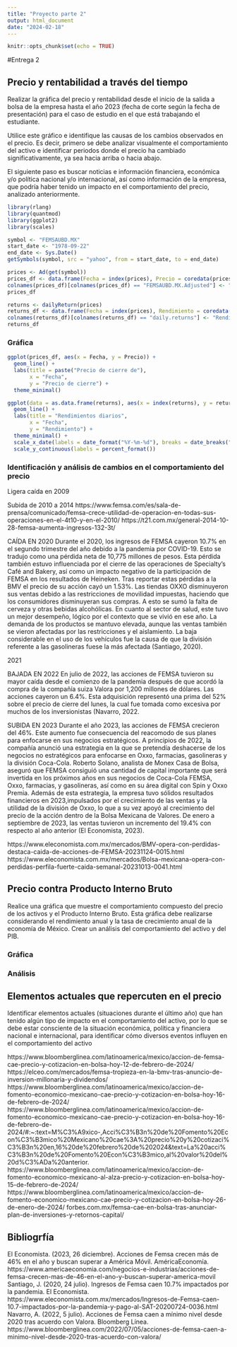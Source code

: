---
title: "Proyecto parte 2"
output: html_document
date: "2024-02-18"
---

```{r setup, include=FALSE}
knitr::opts_chunk$set(echo = TRUE)
```

#Entrega 2

## Precio y rentabilidad a través del tiempo
Realizar la gráfica del precio y rentabilidad desde el inicio de la salida a bolsa de la empresa hasta el año 2023 (fecha de corte según la fecha de presentación) para el caso de estudio en el que está trabajando el estudiante.

Utilice este gráfico e identifique las causas de los cambios observados en el precio. Es decir, primero se debe analizar visualmente el comportamiento del activo e identificar periodos donde el precio ha cambiado significativamente, ya sea hacia arriba o hacia abajo.

El siguiente paso es buscar noticias e información financiera, económica y/o política nacional y/o internacional, así como información de la empresa, que podría haber tenido un impacto en el comportamiento del precio, analizado anteriormente.



```{r}
library(rlang)
library(quantmod)
library(ggplot2)
library(scales)
```
```{r}
symbol <- "FEMSAUBD.MX"
start_date <- "1978-09-22"
end_date <- Sys.Date()
getSymbols(symbol, src = "yahoo", from = start_date, to = end_date)
```

```{r}
prices <- Ad(get(symbol))
prices_df <- data.frame(Fecha = index(prices), Precio = coredata(prices))
colnames(prices_df)[colnames(prices_df) == "FEMSAUBD.MX.Adjusted"] <- "Precio"
prices_df
```


```{r}
returns <- dailyReturn(prices)
returns_df <- data.frame(Fecha = index(prices), Rendimiento = coredata(returns))
colnames(returns_df)[colnames(returns_df) == "daily.returns"] <- "Rendimiento diario"
returns_df
```


### Gráfica
```{r}
ggplot(prices_df, aes(x = Fecha, y = Precio)) +
  geom_line() +
  labs(title = paste("Precio de cierre de"),
       x = "Fecha",
       y = "Precio de cierre") +
  theme_minimal()
```


```{r}
ggplot(data = as.data.frame(returns), aes(x = index(returns), y = returns)) +
  geom_line() +
  labs(title = "Rendimientos diarios",
       x = "Fecha",
       y = "Rendimiento") +
  theme_minimal() +
  scale_x_date(labels = date_format("%Y-%m-%d"), breaks = date_breaks("1 year")) +
  scale_y_continuous(labels = percent_format())
```

### Identificación y análisis de cambios en el comportamiento del precio 
Ligera caída en 2009


Subida de 2010 a 2014
https://www.femsa.com/es/sala-de-prensa/comunicado/femsa-crece-utilidad-de-operacion-en-todas-sus-operaciones-en-el-4t10-y-en-el-2010/
https://t21.com.mx/general-2014-10-28-femsa-aumenta-ingresos-132-3t/



CAÍDA EN 2020
Durante el 2020, los ingresos de FEMSA cayeron 10.7% en el segundo trimestre del año debido a la pandemia por COVID-19. Esto se tradujo como una pérdida neta de 10,775 millones de pesos. Esta pérdida también estuvo influenciada por el cierre de las operaciones de Specialty’s Café and Bakery, así como un impacto negativo de la participación de FEMSA en los resultados de Heineken. Tras reportar estas pérdidas a la BMV el precio de su acción cayó un 1.53%. 
Las tiendas OXXO disminuyeron sus ventas debido a las restricciones de movilidad impuestas, haciendo que los consumidores disminuyeran sus compras. A esto se sumó la falta de cerveza y otras bebidas alcohólicas. En cuanto al sector de salud, este tuvo un mejor desempeño, lógico por el contexto que se vivió en ese año. La demanda de los productos se mantuvo elevada, aunque las ventas también se vieron afectadas por las restricciones y el aislamiento. La baja considerable en el uso de los vehículos fue la causa de que la división referente a las gasolineras fuese la más afectada (Santiago, 2020). 

2021


BAJADA EN 2022
En julio de 2022, las acciones de FEMSA tuvieron su mayor caída desde el comienzo de la pandemia después de que acordó la compra de la compañía suiza Valora por 1,200 millones de dólares. Las acciones cayeron un 6.4%. Esta adquisición representó una prima del 52% sobre el precio de cierre del lunes, la cual fue tomada como excesiva por muchos de los inversionistas (Navarro, 2022. 

SUBIDA EN 2023
Durante el año 2023, las acciones de FEMSA crecieron del 46%. Este aumento fue consecuencia del reacomodo de sus planes para enfocarse en sus negocios estratégicos. A principios de 2022, la compañía anunció una estrategia en la que se pretendía deshacerse de los negocios no estratégicos para enfocarse en Oxxo, farmacias, gasolineras y la división Coca-Cola. Roberto Solano, analista de Monex Casa de Bolsa, aseguró que FEMSA consiguió una cantidad de capital importante que será invertida en los próximos años en sus negocios de Coca-Cola FEMSA, Oxxo, farmacias, y gasolineras, así como en su área digital con Spin y Oxxo Premia.
Además de esta estrategia, la empresa tuvo sólidos resultados financieros en 2023,impulsados por el crecimiento de las ventas y la utilidad de la división de Oxxo, lo que a su vez apoyó al crecimiento del precio de la acción dentro de la Bolsa Mexicana de Valores. De enero a septiembre de 2023, las ventas tuvieron un incremento del 19.4% con respecto al año anterior (El Economista, 2023). 


https://www.eleconomista.com.mx/mercados/BMV-opera-con-perdidas-destaca-caida-de-acciones-de-FEMSA-20231124-0015.html
https://www.eleconomista.com.mx/mercados/Bolsa-mexicana-opera-con-perdidas-perfila-fuerte-caida-semanal-20231013-0041.html






## Precio contra Producto Interno Bruto
Realice una gráfica que muestre el comportamiento compuesto del precio de los activos y el Producto Interno Bruto. Esta gráfica debe realizarse considerando el rendimiento anual y la tasa de crecimiento anual de la economía de México. Crear un análisis del comportamiento del activo y del PIB.

### Gráfica

### Análisis


## Elementos actuales que repercuten en el precio 
Identificar elementos actuales (situaciones durante el último año) que han tenido algún tipo de impacto en el comportamiento del activo, por lo que se debe estar consciente de la situación económica, política y financiera nacional e internacional, para identificar cómo diversos eventos influyen en el comportamiento del activo

https://www.bloomberglinea.com/latinoamerica/mexico/accion-de-femsa-cae-precio-y-cotizacion-en-bolsa-hoy-12-de-febrero-de-2024/
https://elceo.com/mercados/femsa-tropieza-en-la-bmv-tras-anuncio-de-inversion-millonaria-y-dividendos/
https://www.bloomberglinea.com/latinoamerica/mexico/accion-de-fomento-economico-mexicano-cae-precio-y-cotizacion-en-bolsa-hoy-16-de-febrero-de-2024/
https://www.bloomberglinea.com/latinoamerica/mexico/accion-de-fomento-economico-mexicano-cae-precio-y-cotizacion-en-bolsa-hoy-16-de-febrero-de-2024/#:~:text=M%C3%A9xico-,Acci%C3%B3n%20de%20Fomento%20Econ%C3%B3mico%20Mexicano%20cae%3A%20precio%20y%20cotizaci%C3%B3n%20en,16%20de%20febrero%20de%202024&text=La%20acci%C3%B3n%20de%20Fomento%20Econ%C3%B3mico,al%20valor%20del%20d%C3%ADa%20anterior.
https://www.bloomberglinea.com/latinoamerica/mexico/accion-de-fomento-economico-mexicano-al-alza-precio-y-cotizacion-en-bolsa-hoy-15-de-febrero-de-2024/
https://www.bloomberglinea.com/latinoamerica/mexico/accion-de-fomento-economico-mexicano-cae-precio-y-cotizacion-en-bolsa-hoy-26-de-enero-de-2024/
forbes.com.mx/femsa-cae-en-bolsa-tras-anunciar-plan-de-inversiones-y-retornos-capital/



## Bibliogrfía
El Economista. (2023, 26 diciembre). Acciones de Femsa crecen más de 46% en el año y buscan superar a América Móvil. AméricaEconomía. https://www.americaeconomia.com/negocios-e-industrias/acciones-de-femsa-crecen-mas-de-46-en-el-ano-y-buscan-superar-america-movil
Santiago, J. (2020, 24 julio). Ingresos de Femsa caen 10.7% impactados por la pandemia. El Economista. https://www.eleconomista.com.mx/mercados/Ingresos-de-Femsa-caen-10.7-impactados-por-la-pandemia-y-pago-al-SAT-20200724-0036.html
Navarro, A. (2022, 5 julio). Acciones de Femsa caen a mínimo nivel desde 2020 tras acuerdo con Valora. Bloomberg Línea. https://www.bloomberglinea.com/2022/07/05/acciones-de-femsa-caen-a-minimo-nivel-desde-2020-tras-acuerdo-con-valora/
